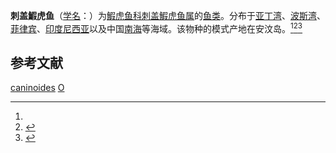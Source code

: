 {{Speciesbox
| taxon = Oplopomus caninoides
| binomial_authority = (Bleeker, 1852)<ref name='id8355'>{{cite web| url =http://www.bioinfo.cn/db05/BjdwSpecies.php?action=view&id=8355| title =刺盖鰕虎鱼| work =《中国动物物种编目数据库》| publisher =中国科学院微生物研究所| author =中国科学院动物研究所| accessdate =2009-04-16| deadurl =yes| archiveurl =https://web.archive.org/web/20160305030522/http://www.bioinfo.cn/db05/BjdwSpecies.php?action=view&id=8355| archivedate =2016-03-05}}</ref>
}}

'''刺盖鰕虎鱼'''（[[学名|学名]]：{{lang|la|''Oplopomus caninoides''}}）为[[鰕虎鱼科|鰕虎鱼科]][[刺盖鰕虎鱼属|刺盖鰕虎鱼属]]的[[鱼类|鱼类]]。分布于[[亚丁湾|亚丁湾]]、[[波斯湾|波斯湾]]、[[菲律宾|菲律宾]]、[[印度尼西亚|印度尼西亚]]以及中国[[南海|南海]]等海域。该物种的模式产地在安汶岛。<ref name='id8355'/><ref>{{cite web |url=https://www.fishbase.de/summary/Oplopomus-caninoides |language=en |title=Oplopomus caninoides  (Bleeker, 1852) |publisher=FishBase |accessdate=2018-09-05 |archive-date=2018-09-05 |archive-url=https://web.archive.org/web/20180905180232/https://www.fishbase.de/summary/Oplopomus-caninoides |dead-url=no }}</ref><ref>{{cite web |url=http://db.nmmba.gov.tw/BioSDS_WEB/Project/Project1/index.aspx?pager=14 |language=zh-hant |title=刺蓋鰕虎魚 |publisher=國立海洋生物博物館 |accessdate=2018-09-05 |archive-url=https://web.archive.org/web/20180905180037/http://db.nmmba.gov.tw/BioSDS_WEB/Project/Project1/index.aspx?pager=14 |archive-date=2018-09-05 |dead-url=yes }}</ref>

== 参考文献 ==
{{reflist}}

{{Taxonbar|from=Q516159}}

[[Category:刺盖鰕虎鱼属|caninoides]]
[[Category:1852年描述的鱼类|O]]

{{鱸形目小作品}}